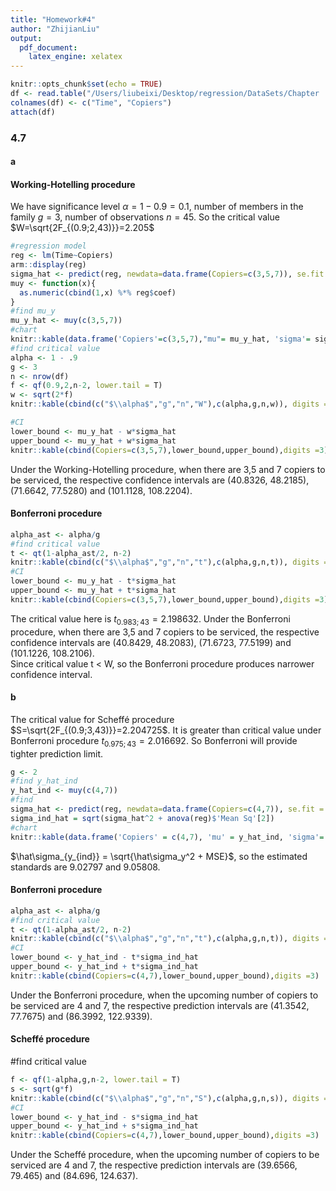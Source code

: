 ```yaml
---
title: "Homework#4"
author: "ZhijianLiu"
output: 
  pdf_document: 
    latex_engine: xelatex
---
```


```r
knitr::opts_chunk$set(echo = TRUE)
df <- read.table("/Users/liubeixi/Desktop/regression/DataSets/Chapter  1 Data Sets/CH01PR20.txt")
colnames(df) <- c("Time", "Copiers")
attach(df)
```

### 4.7
#### a 
#### Working-Hotelling procedure

We have significance level $\alpha=1-0.9=0.1$, number of members in the family $g=3$, number of observations $n=45$.
So the critical value $W=\sqrt{2F_{(0.9;2,43)}}=2.205$

```r
#regression model
reg <- lm(Time~Copiers)
arm::display(reg)
sigma_hat <- predict(reg, newdata=data.frame(Copiers=c(3,5,7)), se.fit = T)$se.fit
muy <- function(x){
  as.numeric(cbind(1,x) %*% reg$coef)
}
#find mu_y
mu_y_hat <- muy(c(3,5,7))
#chart
knitr::kable(data.frame('Copiers'=c(3,5,7),"mu"= mu_y_hat, 'sigma'= sigma_hat), digits =3)
#find critical value
alpha <- 1 - .9
g <- 3
n <- nrow(df)
f <- qf(0.9,2,n-2, lower.tail = T)
w <- sqrt(2*f)
knitr::kable(cbind(c("$\\alpha$","g","n","W"),c(alpha,g,n,w)), digits =3)

#CI
lower_bound <- mu_y_hat - w*sigma_hat
upper_bound <- mu_y_hat + w*sigma_hat
knitr::kable(cbind(Copiers=c(3,5,7),lower_bound,upper_bound),digits =3)
```

Under the Working-Hotelling procedure, when there are 3,5 and 7 copiers to be serviced, the respective confidence intervals are (40.8326, 48.2185), (71.6642, 77.5280) and (101.1128, 108.2204).

#### Bonferroni procedure

```r
alpha_ast <- alpha/g
#find critical value
t <- qt(1-alpha_ast/2, n-2)
knitr::kable(cbind(c("$\\alpha$","g","n","t"),c(alpha,g,n,t)), digits =3)
#CI
lower_bound <- mu_y_hat - t*sigma_hat
upper_bound <- mu_y_hat + t*sigma_hat
knitr::kable(cbind(Copiers=c(3,5,7),lower_bound,upper_bound),digits =3)
```

The critical value here is $t_{0.983;43} = 2.198632$.
Under the Bonferroni procedure, when there are 3,5 and 7 copiers to be serviced, the respective confidence intervals are (40.8429, 48.2083), (71.6723, 77.5199) and (101.1226, 108.2106).  
Since critical value t < W, so the Bonferroni procedure produces narrower confidence interval.

#### b

The critical value for Scheffé procedure $S=\sqrt{2F_{(0.9;3,43)}}=2.204725$. It is greater than critical value under Bonferroni procedure $t_{0.975;43} = 2.016692$. So Bonferroni will provide tighter prediction limit.

```r
g <- 2
#find y_hat_ind
y_hat_ind <- muy(c(4,7))
#find 
sigma_hat <- predict(reg, newdata=data.frame(Copiers=c(4,7)), se.fit = T)$se.fit
sigma_ind_hat = sqrt(sigma_hat^2 + anova(reg)$'Mean Sq'[2])
#chart
knitr::kable(data.frame('Copiers' = c(4,7), 'mu' = y_hat_ind, 'sigma'= sigma_ind_hat), digits =3)
```

$\hat\sigma_{y_{ind}} = \sqrt{\hat\sigma_y^2 + MSE}$, so the estimated standards are 9.02797 and 9.05808.

#### Bonferroni procedure
```r
alpha_ast <- alpha/g
#find critical value
t <- qt(1-alpha_ast/2, n-2)
knitr::kable(cbind(c("$\\alpha$","g","n","t"),c(alpha,g,n,t)), digits =3)
#CI
lower_bound <- y_hat_ind - t*sigma_ind_hat
upper_bound <- y_hat_ind + t*sigma_ind_hat
knitr::kable(cbind(Copiers=c(4,7),lower_bound,upper_bound),digits =3)
```

Under the Bonferroni procedure, when the upcoming number of copiers to be serviced are 4 and 7, the respective prediction intervals are (41.3542, 77.7675) and (86.3992, 122.9339).

#### Scheffé procedure
#find critical value
```r
f <- qf(1-alpha,g,n-2, lower.tail = T)
s <- sqrt(g*f)
knitr::kable(cbind(c("$\\alpha$","g","n","S"),c(alpha,g,n,s)), digits =3)
#CI
lower_bound <- y_hat_ind - s*sigma_ind_hat
upper_bound <- y_hat_ind + s*sigma_ind_hat
knitr::kable(cbind(Copiers=c(4,7),lower_bound,upper_bound),digits =3)
```

Under the Scheffé procedure, when the upcoming number of copiers to be serviced are 4 and 7, the respective prediction intervals are (39.6566, 79.465) and (84.696, 124.637).
